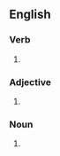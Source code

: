 ==English==

===Verb===
{{head|en|present participle}}

# {{present participle of|tantalise|lang=en|nocat=1}}

===Adjective===
{{en-adj}}

# {{alternative spelling of|tantalizing|lang=en}}

===Noun===
{{en-noun}}

# {{alternative spelling of|tantalizing|lang=en}}